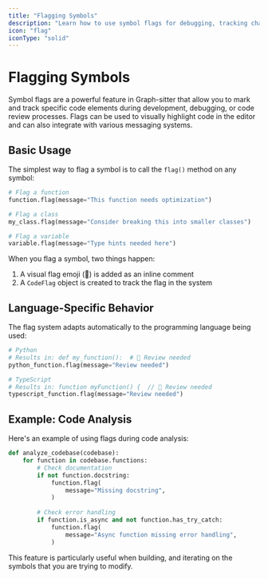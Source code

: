 ```yaml
---
title: "Flagging Symbols"
description: "Learn how to use symbol flags for debugging, tracking changes, and marking code for review"
icon: "flag"
iconType: "solid"
---
```


# Flagging Symbols

Symbol flags are a powerful feature in Graph-sitter that allow you to mark and track specific code elements during development, debugging, or code review processes. Flags can be used to visually highlight code in the editor and can also integrate with various messaging systems.

## Basic Usage

The simplest way to flag a symbol is to call the `flag()` method on any symbol:

```python
# Flag a function
function.flag(message="This function needs optimization")

# Flag a class
my_class.flag(message="Consider breaking this into smaller classes")

# Flag a variable
variable.flag(message="Type hints needed here")
```

When you flag a symbol, two things happen:
1. A visual flag emoji (🚩) is added as an inline comment
2. A `CodeFlag` object is created to track the flag in the system


## Language-Specific Behavior

The flag system adapts automatically to the programming language being used:

```python
# Python
# Results in: def my_function():  # 🚩 Review needed
python_function.flag(message="Review needed")

# TypeScript
# Results in: function myFunction() {  // 🚩 Review needed
typescript_function.flag(message="Review needed")
```


## Example: Code Analysis

Here's an example of using flags during code analysis:

```python
def analyze_codebase(codebase):
    for function in codebase.functions:            
        # Check documentation
        if not function.docstring:
            function.flag(
                message="Missing docstring",
            )
            
        # Check error handling
        if function.is_async and not function.has_try_catch:
            function.flag(
                message="Async function missing error handling",
            )
```

This feature is particularly useful when building, and iterating on the symbols that you are trying to modify.